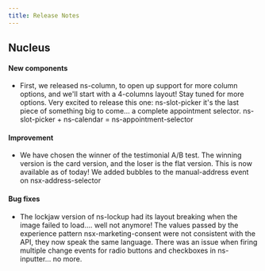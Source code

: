 ```yaml
---
title: Release Notes
---
```



## Nucleus

<ReleaseNotes version="1.18.0" date="29/02/2024">
<h4>New components</h4>
<ul>
<li>First, we released ns-column, to open up support for more column options, and we'll start with a 4-columns layout! Stay tuned for more options.
Very excited to release this one: ns-slot-picker it's the last piece of something big to come... a complete appointment selector.
ns-slot-picker + ns-calendar = ns-appointment-selector</li>
</ul>
<h4>Improvement</h4>
<ul><li>
We have chosen the winner of the testimonial A/B test. The winning version is the card version, and the loser is the flat version. This is now available as of today!
We added bubbles to the manual-address event on nsx-address-selector
</li></ul>
<h4>Bug fixes</h4>
<ul><li>The lockjaw version of ns-lockup had its layout breaking when the image failed to load.... well not anymore!
The values passed by the experience pattern nsx-marketing-consent were not consistent with the API, they now speak the same language.
There was an issue when firing multiple change events for radio buttons and checkboxes in ns-inputter... no more.</li></ul>
</ReleaseNotes>

